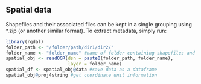 ## Spatial data

Shapefiles and their associated files can be kept in a single grouping using *.zip (or another similar format). To extract metadata, simply run:

```r
library(rgdal)
folder_path <- "/folder/path/dir1/dir2/"
folder_name <- "folder_name" #name of folder containing shapefiles and associated data
spatial_obj <- readOGR(dsn = paste0(folder_path, folder_name),
                       layer = folder_name)
spatial_df <- spatial_obj@data #save data as a dataframe
spatial_obj@proj4string #get coordinate unit information
```

